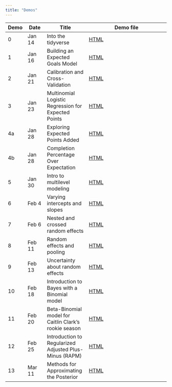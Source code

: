 ```yaml
---
title: "Demos"
---
```


| Demo   | Date    | Title              | Demo file                            |
|--------|---------|--------------------|--------------------------------------|
| 0      | Jan 14  | Into the tidyverse | [HTML](demos/00-into-tidyverse.qmd)  |
| 1      | Jan 16  | Building an Expected Goals Model | [HTML](demos/01-logit-expected-goals.qmd)  |
| 2      | Jan 21  | Calibration and Cross-Validation | [HTML](demos/02-calibration-cv.qmd)  |
| 3      | Jan 23  | Multinomial Logistic Regression for Expected Points | [HTML](demos/03-multinom-logit.qmd)  |
| 4a      | Jan 28  | Exploring Expected Points Added | [HTML](demos/04a-epa.qmd)  |
| 4b      | Jan 28  | Completion Percentage Over Expectation | [HTML](demos/04b-cpoe.qmd)  |
| 5      | Jan 30  | Intro to multilevel modeling | [HTML](demos/05-intro-multilevel-models.qmd)  |
| 6      | Feb 4  | Varying intercepts and slopes | [HTML](demos/06-varying-ints-slopes.qmd)  |
| 7      | Feb 6  | Nested and crossed random effects | [HTML](demos/07-nested-crossed-effects.qmd)  |
| 8      | Feb 11  | Random effects and pooling | [HTML](demos/08-random-effects-pooling.qmd)  |
| 9      | Feb 13  | Uncertainty about random effects | [HTML](demos/09-random-effects-uncertainty.qmd)  |
| 10      | Feb 18  | Introduction to Bayes with a Binomial model | [HTML](demos/10-intro-bayes.qmd)  |
| 11      | Feb 20  | Beta-Binomial model for Caitlin Clark's rookie season | [HTML](demos/11-beta-binomial.qmd)  |
| 12      | Feb 25  | Introduction to Regularized Adjusted Plus-Minus (RAPM) | [HTML](demos/12-intro-rapm.qmd)  |
| 13      | Mar 11  | Methods for Approximating the Posterior | [HTML](demos/13-posterior-approx.qmd)  |

